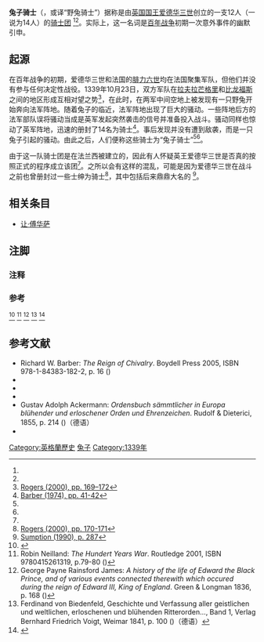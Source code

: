 '''兔子骑士'''（{{lang-en|Knights of the Hare}}，或译“野兔骑士”）据称是由[[英国国王|英国国王]][[爱德华三世|爱德华三世]]创立的一支12人（一说为14人{{refnest|group="注释"|确切的人数依据不同参考来源，有12人<ref name="Bailey"/><ref name="bartelby"/>和14人<ref name="biedenfeld"/><ref name="james"/>两种说法。}}）的[[骑士团|骑士团]]<!-- was a [[骑士团|骑士团]] of twelve to fourteen<ref name="number"/> knights that was allegedly created by the King [[爱德华三世|爱德华三世]].--><ref name="Bailey"/><ref name="bartelby"/>。实际上，这一名词是[[百年战争|百年战争]]初期一次意外事件的幽默引申。<!--  In fact, the title is a humorous reference to an incident during the early stages of the [[百年战争|百年战争]].-->

==起源==
在百年战争的初期，爱德华三世和法国的[[腓力六世_(法兰西)|腓力六世]]均在法国聚集军队，但他们并没有参与任何决定性战役。1339年10月23日，双方军队在[[拉夫拉芒格里|拉夫拉芒格里]]和[[比龙福斯|比龙福斯]]之间的地区形成互相对望之势<ref name="Roger">[[#Roger2000|Rogers (2000), pp. 169–172]]</ref>，在此时，在两军中间空地上被发现有一只野兔开始奔向法军阵地。随着兔子的临近，法军阵地出现了巨大的骚动。一些阵地后方的法军部队误将骚动当成是英军发起突然袭击的信号并准备投入战斗。骚动同样也惊动了英军阵地，{{le|埃诺伯爵，威廉二世|William II, Count of Hainaut}}迅速的册封了14名{{le|侍从|squire}}为骑士<ref>[[#Barber1974|Barber (1974), pp. 41-42]]</ref>。事后发现并没有遭到敌袭，而是一只兔子引起的骚动。由此之后，人们便称这些骑士为“兔子骑士”<ref name="james"/><ref name="neilland"/>。<!--
At the beginning of the [[百年战争|百年战争]] Edward III and [[腓力六世_(法兰西)|腓力六世 (法兰西)]] both assembled armies in France, but they did not engage in any decisive battle. On 23 October 1339, both armies were formed in sight of each other in the fields between [[La_Flamengerie|La Flamengerie]] and [[比龙福斯|比龙福斯]],<ref>{{cite book |title= War Cruel and Sharp|last= Rogers|first=Clifford |authorlink=Clifford Rogers |coauthors= |year=2000 |publisher=Boydell |location= Woodbridge|isbn=0851158048 |page= |pages=169–172 |url= |accessdate=}}</ref> when a hare, caught in the field between them, started running towards the French lines. The French troops greeted the approaching hare with a lot of noise. Some troops at the rear of the French formation mistook the noise as a sign of an imminent English attack and prepared for battle. As a preparation for the battle the [[William_II,_Count_of_Hainaut|William II, Count of Hainaut]] quickly knighted 14 distinguished [[squire|squire]]s as was the common chivalric custom.<ref>[[#Barber1974|Barber (1974), pp. 41-42]]</ref> However the English attack never came and, after the reason for that became clear, those knights became known as the ''Knights of the Hare''.<ref name="james"/><ref name="neilland"/>-->

由于这一队骑士团是在法兰西被建立的，因此有人怀疑英王爱德华三世是否真的按照正式的程序成立该团<ref name="biedenfeld"/>。之所以会有这样的混乱，可能是因为爱德华三世在战斗之前也曾册封过一些士绅为骑士<ref>[[#Roger2000|Rogers (2000), pp. 170-171]]</ref>，其中包括后来鼎鼎大名的{{le|约翰·简都斯爵士|Sir John Chandos}}<!--As the knights were created on the French side, it is doubtful however, whether Edward III really created a formal order for those knights.<ref name="biedenfeld"/>  The confusion may have occurred because Edward III also knighted a number of esquires before the battle,<ref>[[#Roger2000|Rogers (2000), pp. 170-171]]</ref> including the later famous soldier [[Sir_John_Chandos|Sir John Chandos]]--><ref>[[#Sumption1990|Sumption (1990), p. 287]]</ref>。

==相关条目==
* [[让·傅华萨|让·傅华萨]]

== 注脚 ==
=== 注释 ===
<references group="注释" />

=== 参考 ===
<references>
<ref name="bartelby">{{cite book|url=http://bartelby.org/81/9705.html|chapter=Knights of the Hare|author=In E. Cobham Brewer|title=Dictionary of Phrase and Fable|year=1898|language=en|accessdate=2014-02-02|archive-date=2013-09-30|archive-url=https://web.archive.org/web/20130930135918/http://bartelby.org/81/9705.html|dead-url=no}}</ref>
<ref name="neilland">Robin Neilland: ''The Hundert Years War''. Routledge 2001, ISBN 9780415261319, p.79-80 ({{Google Buch|BuchID=2NwPZwaWlsQC|Seite=79|Linktext=Auszug|Land=}})</ref>
<ref name="james">George Payne Rainsford James: ''A history of the life of Edward the Black Prince, and of various events connected therewith which occured during the reign of Edward III, King of England''. Green & Longman 1836, p. 168 ({{Google Buch|BuchID=ajEVAAAAQAAJ|Seite=168|Linktext=Auszug|Land=}})</ref>
<ref name="biedenfeld">Ferdinand von Biedenfeld, Geschichte und Verfassung aller geistlichen und weltlichen, erloschenen und blühenden Ritterorden..., Band 1, Verlag Bernhard Friedrich Voigt, Weimar 1841, p. 100  ({{Google Buch|BuchID=PgRCAAAAcAAJ|Seite=100|Linktext=Auszug|Land=}})（德语）</ref>
<ref name="Bailey">{{cite book|author=Nathan Bailey|title=An Universal Etymological Dictionary|year=1764|page=479|url=http://books.google.com/books?id=VuYIAAAAQAAJ&pg=PT479&lpg=PT479&dq=%22Knights+of+the+Hare%22&source=bl&ots=aQm71TGsnp&sig=QPQdzpzi7Fr49Tu1WUYflDAvAc4&hl=en&ei=51MwTrHAJ4LAgQfqr_2hAQ&sa=X&oi=book_result&ct=result&resnum=18&ved=0CJEBEOgBMBE#v=onepage&q=%22Knights%20of%20the%20Hare%22&f=false |accessdate=2014-02-02|language=en}}</ref>
</references>
{{Reflist|2}}

== 参考文献 ==
*Richard W. Barber: ''The Reign of Chivalry''. Boydell Press 2005, ISBN 978-1-84383-182-2, p. 16  ({{Google books|F_yW2xNKSuMC|restricted online copy|page=16}})
*{{cite book |title= War Cruel and Sharp|last= Rogers|first=Clifford |authorlink=Clifford Rogers |coauthors= |year=2000 |publisher=Boydell |location= Woodbridge|isbn=0851158048|ref=Roger2000 |pages= |url= |accessdate=}}
*{{cite book |title=Trial by Battle |last=Sumption |first=Jonathan |authorlink=Jonathan Sumption|volume=The Hundred Years War I|year=1990 |publisher=Faber & Faber |location=London |isbn=0571200958 |ref=Sumption1990|page= }}
*{{cite book |title= The Knight and Chivalry|url= https://archive.org/details/knightchivalry0000barb|last=Barber |first=Richard |authorlink= Richard Barber|coauthors= |year= 1974|publisher=Cardinal/Sphere |location=London |isbn= 0351152709|page= |ref=Barber1974}}
* Gustav Adolph Ackermann: ''Ordensbuch sämmtlicher in Europa blühender und erloschener Orden und Ehrenzeichen''. Rudolf & Dieterici, 1855, p. 214 ({{Google Buch|BuchID=WgUNAAAAYAAJ|Seite=214|Linktext=Auszug|Land=}})（德语）
*{{cite book|url=http://www.ebooksread.com/authors-eng/jean-froissart/honour--arms--tales-from-froissart-ala/1-honour--arms--tales-from-froissart-ala.shtml|author=Jean Froissart|title=Honour & arms|location=NEW YORK|language=en|accessdate=2014-02-02|date=|publisher=DODGE PUBLISHING COMPANY|chapter=The Knights of the Hare|page=16|archive-date=2018-10-05|archive-url=https://web.archive.org/web/20181005210113/http://www.ebooksread.com/authors-eng/jean-froissart/honour--arms--tales-from-froissart-ala/1-honour--arms--tales-from-froissart-ala.shtml|dead-url=no}}

[[Category:英格蘭歷史|Category:英格蘭歷史]]
[[Category:英國騎士勳位|兔子]]
[[Category:1339年|Category:1339年]]